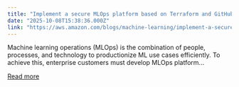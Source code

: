 ```yaml
---
title: "Implement a secure MLOps platform based on Terraform and GitHub"
date: "2025-10-08T15:38:36.000Z"
link: "https://aws.amazon.com/blogs/machine-learning/implement-a-secure-mlops-platform-based-on-terraform-and-github/"
---
```


Machine learning operations (MLOps) is the combination of people, processes, and technology to productionize ML use cases efficiently. To achieve this, enterprise customers must develop MLOps platform...

[Read more](https://aws.amazon.com/blogs/machine-learning/implement-a-secure-mlops-platform-based-on-terraform-and-github/)
